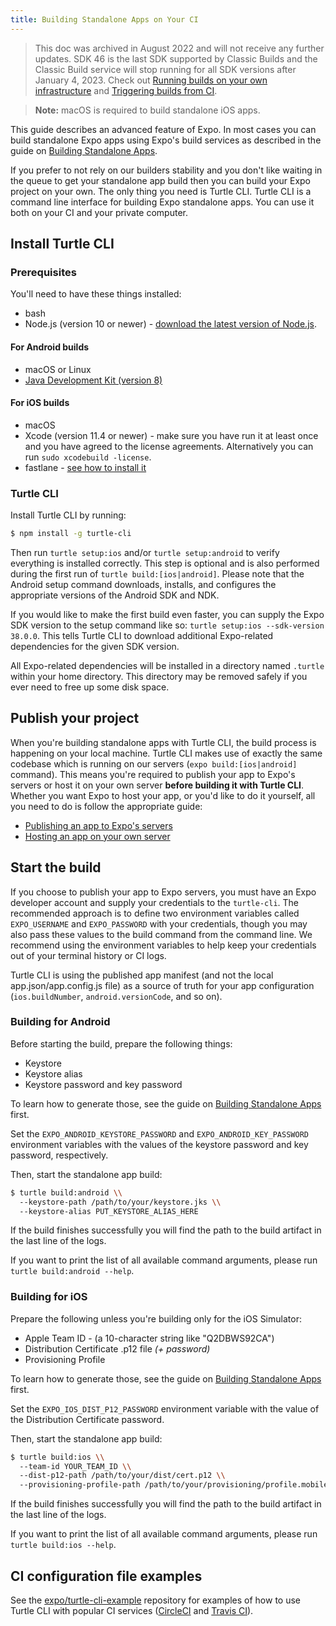 ```yaml
---
title: Building Standalone Apps on Your CI
---
```


> This doc was archived in August 2022 and will not receive any further updates. SDK 46 is the last SDK supported by Classic Builds and the Classic Build service will stop running for all SDK versions after January 4, 2023. Check out [Running builds on your own infrastructure](/build-reference/local-builds.mdx) and [Triggering builds from CI](/build/building-on-ci.mdx).

> **Note:** macOS is required to build standalone iOS apps.

This guide describes an advanced feature of Expo. In most cases you can build
standalone Expo apps using Expo's build services as described in the guide
on [Building Standalone Apps](building-standalone-apps.mdx).

If you prefer to not rely on our builders stability and you don't like waiting
in the queue to get your standalone app build then you can build your Expo
project on your own. The only thing you need is Turtle CLI. Turtle CLI is
a command line interface for building Expo standalone apps. You can use it
both on your CI and your private computer.

## Install Turtle CLI

### Prerequisites

You'll need to have these things installed:

- bash
- Node.js (version 10 or newer) - [download the latest version of Node.js](https://nodejs.org/en/).

#### For Android builds

- macOS or Linux
- [Java Development Kit (version 8)](https://jdk.java.net/)

#### For iOS builds

- macOS
- Xcode (version 11.4 or newer) - make sure you have run it at least once
  and you have agreed to the license agreements. Alternatively you can run `sudo xcodebuild -license`.
- fastlane - [see how to install it](https://docs.fastlane.tools/getting-started/ios/setup/#installing-fastlane)

### Turtle CLI

Install Turtle CLI by running:

```sh
$ npm install -g turtle-cli
```

Then run `turtle setup:ios` and/or `turtle setup:android` to verify everything
is installed correctly. This step is optional and is also performed during
the first run of `turtle build:[ios|android]`. Please note that the Android setup command
downloads, installs, and configures the appropriate versions of the Android SDK
and NDK.

If you would like to make the first build even faster, you can supply the Expo
SDK version to the setup command like so: `turtle setup:ios --sdk-version 38.0.0`.
This tells Turtle CLI to download additional Expo-related dependencies for
the given SDK version.

All Expo-related dependencies will be installed in a directory named `.turtle`
within your home directory. This directory may be removed safely if you ever
need to free up some disk space.

## Publish your project

When you're building standalone apps with Turtle CLI, the build process is happening on your local machine.
Turtle CLI makes use of exactly the same codebase which is running on our servers (`expo build:[ios|android]` command).
This means you're required to publish your app to Expo's servers or host it on your own server **before building it with Turtle CLI**.
Whether you want Expo to host your app, or you'd like to do it yourself, all you need to do is follow the appropriate guide:

- [Publishing an app to Expo's servers](/archive/classic-updates/publishing.mdx)
- [Hosting an app on your own server](/distribution/custom-updates-server.mdx)

## Start the build

If you choose to publish your app to Expo servers, you must have an Expo
developer account and supply your credentials to the `turtle-cli`.
The recommended approach is to define two environment variables called
`EXPO_USERNAME` and `EXPO_PASSWORD` with your credentials, though you may also
pass these values to the build command from the command line. We recommend
using the environment variables to help keep your credentials out of your
terminal history or CI logs.

Turtle CLI is using the published app manifest (and not the local app.json/app.config.js file)
as a source of truth for your app configuration (`ios.buildNumber`, `android.versionCode`, and so on).

### Building for Android

Before starting the build, prepare the following things:

- Keystore
- Keystore alias
- Keystore password and key password

To learn how to generate those, see the guide on [Building Standalone Apps](building-standalone-apps.mdx)
first.

Set the `EXPO_ANDROID_KEYSTORE_PASSWORD` and `EXPO_ANDROID_KEY_PASSWORD`
environment variables with the values of the keystore password and key password,
respectively.

Then, start the standalone app build:

```sh
$ turtle build:android \\
  --keystore-path /path/to/your/keystore.jks \\
  --keystore-alias PUT_KEYSTORE_ALIAS_HERE
```

If the build finishes successfully you will find the path to the build artifact
in the last line of the logs.

If you want to print the list of all available command arguments,
please run `turtle build:android --help`.

### Building for iOS

Prepare the following unless you're building only for the iOS Simulator:

- Apple Team ID - (a 10-character string like "Q2DBWS92CA")
- Distribution Certificate .p12 file _(+ password)_
- Provisioning Profile

To learn how to generate those, see the guide
on [Building Standalone Apps](building-standalone-apps.mdx) first.

Set the `EXPO_IOS_DIST_P12_PASSWORD` environment variable with the value of
the Distribution Certificate password.

Then, start the standalone app build:

```sh
$ turtle build:ios \\
  --team-id YOUR_TEAM_ID \\
  --dist-p12-path /path/to/your/dist/cert.p12 \\
  --provisioning-profile-path /path/to/your/provisioning/profile.mobileprovision
```

If the build finishes successfully you will find the path to the build artifact
in the last line of the logs.

If you want to print the list of all available command arguments,
please run `turtle build:ios --help`.

## CI configuration file examples

See the [expo/turtle-cli-example](https://github.com/expo/turtle-cli-example) repository
for examples of how to use Turtle CLI with popular CI services ([CircleCI](https://github.com/expo/turtle-cli-example#circleci)
and [Travis CI](https://github.com/expo/turtle-cli-example#travis-ci)).
